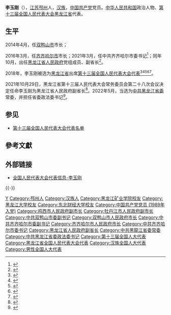 {{Infobox person
|name=李玉刚
|birth_date={{birth year and age|1965|8}}
|birth_place={{CHN}}[[江蘇省|江蘇省]][[邳县|邳县]]
|ancestor=[[江苏|江苏]][[邳州|邳州]]
|nationality={{PRC}}
|title=[[全国人大代表|全国人大代表]]
|ethnicity=[[汉族|汉族]]
|gender=男
|party={{cpc}}
|website=[http://210.82.31.1:8084/delegate/viewDelegate.action?dbid=130544 全国人大代表数据库]
}}
'''李玉刚'''（{{bd|1965年|8月||catIdx=Li李}}），[[江苏|江苏]][[邳州|邳州]]人，[[汉族|汉族]]，[[中国共产党|中国共产党]]党员。[[中华人民共和国|中华人民共和国]]政治人物、[[第十三届全国人民代表大会|第十三届全国人民代表大会]][[黑龙江省|黑龙江省]]代表{{refnest|{{Cite web|url=http://210.82.31.1:8084/delegate/viewDelegate.action?dbid=130544|title=全国人民代表大会代表信息-李玉刚|accessdate=2020-03-16|work=中国人大网}}}}。

==生平==
2014年4月，任[[双鸭山市|双鸭山市]]市长；

2016年3月，任[[齐齐哈尔市|齐齐哈尔市]]市长；2021年3月，任中共齐齐哈尔市委书记<ref>{{Cite web|title=李玉刚任齐齐哈尔市委书记 孙珅不再担任(简历)_中国经济网——国家经济门户|url=http://district.ce.cn/newarea/sddy/202103/29/t20210329_36420197.shtml|accessdate=2021-03-29|work=district.ce.cn|archive-date=2021-07-14|archive-url=https://web.archive.org/web/20210714090010/http://district.ce.cn/newarea/sddy/202103/29/t20210329_36420197.shtml|dead-url=no}}</ref>；同年10月，出任[[黑龙江省人民政府|黑龙江省人民政府]]党组成员、副省长<ref>{{Cite web|title=李玉刚任黑龙江省副省长_中国经济网——国家经济门户|url=http://district.ce.cn/newarea/sddy/202110/29/t20211029_37041877.shtml|accessdate=2021-10-29|work=district.ce.cn|archive-date=2021-11-17|archive-url=https://web.archive.org/web/20211117002112/http://district.ce.cn/newarea/sddy/202110/29/t20211029_37041877.shtml|dead-url=no}}</ref>。

2018年，李玉刚被选为[[黑龙江省|黑龙江省]]出席[[第十三届全国人民代表大会|第十三届全国人民代表大会]][[第十三届全国人民代表大会代表|代表]]<ref>{{Cite web|title=中华人民共和国第十三届全国人民代表大会代表名单|url=http://www.gov.cn/xinwen/2018-02/24/content_5268538.htm|accessdate=2020-03-16|work=中国政府网|archive-date=2020-02-28|archive-url=https://web.archive.org/web/20200228133636/http://www.gov.cn/xinwen/2018-02/24/content_5268538.htm|dead-url=no}}</ref><ref>{{Cite web|title=（受权发布）中华人民共和国第十三届全国人民代表大会代表名单-中新网|url=http://www.chinanews.com/gn/2018/02-25/8453959.shtml|accessdate=2021-02-19|work=[[中国新闻网|中国新闻网]]|archive-date=2018-02-27|archive-url=https://web.archive.org/web/20180227031724/http://www.chinanews.com/gn/2018/02-25/8453959.shtml|dead-url=no}}</ref><ref>{{cite web | title=中华人民共和国第十三届全国人民代表大会代表名单 | website=[[光明网_(中国)|光明网]] | date=2018-02-25 | url=https://news.gmw.cn/2018-02/25/content_27792557.htm | language=zh | access-date=2021-02-19 | archive-date=2021-10-19 | archive-url=https://web.archive.org/web/20211019124618/https://news.gmw.cn/2018-02/25/content_27792557.htm | dead-url=no }}</ref><ref>{{cite web | title=第十三届全国人民代表大会代表名单（2980名） | website=[[澎湃新闻|澎湃新闻]]-The Paper | url=https://www.thepaper.cn/newsDetail_forward_2008905 | language=zh | access-date=2021-02-19 | archive-date=2018-03-23 | archive-url=https://web.archive.org/web/20180323190049/https://www.thepaper.cn/newsDetail_forward_2008905 | dead-url=no }}</ref><ref>{{cite web | title=中华人民共和国第十三届全国人民代表大会代表名单 | website=[[中国网|中国网]] | date=2018-02-25 | url=http://news.china.com.cn/2018-02/25/content_50599587.htm | language=zh | access-date=2021-02-19 | archive-date=2021-02-21 | archive-url=https://web.archive.org/web/20210221201146/http://news.china.com.cn/2018-02/25/content_50599587.htm | dead-url=no }}</ref>。

2021年10月29日，黑龙江省第十三届人民代表大会常务委员会第二十八次会议决定任命李玉刚为黑龙江省人民政府副省长<ref>{{cite web |author1=黑龙江日报 |title=李玉刚任黑龙江省人民政府副省长 |url=https://www.hlj.gov.cn/n200/2021/1029/c1045-11024008.html |website=黑龙江省人民政府 |access-date=2021-10-29 |archive-date=2021-10-29 |archive-url=https://web.archive.org/web/20211029092116/https://www.hlj.gov.cn/n200/2021/1029/c1045-11024008.html |dead-url=no }}</ref>。2022年5月，当选为[[中共黑龙江省委|中共黑龙江省委]]常委，并担任省委政法委书记<ref>{{Cite web|title=李玉刚任黑龙江省委政法委书记_中国经济网——国家经济门户|url=http://district.ce.cn/newarea/sddy/202205/11/t20220511_37571731.shtml|accessdate=2022-05-25|work=district.ce.cn|archive-date=2022-05-13|archive-url=https://web.archive.org/web/20220513151735/http://district.ce.cn/newarea/sddy/202205/11/t20220511_37571731.shtml}}</ref>。

==参见==
* [[第十三届全国人民代表大会代表名单|第十三届全国人民代表大会代表名单]]

==參考文獻==
{{reflist}}

==外部链接==
{{Portal|中国|政治}}
* [http://210.82.31.1:8084/delegate/viewDelegate.action?dbid=130544 全国人民代表大会代表信息-李玉刚]

{{-}}
{{start box}}
{{s-ppo|cpc}}
{{s-before|[[张安顺_(1965年)|张安顺]]}}
{{s-title|[[中国共产党黑龙江省委员会|中国共产党黑龙江省委员会]]政法委员会书记|2022年5月－}}
{{s-inc}}
{{s-before|[[孙珅|孙珅]]}}
{{s-title|[[中国共产党齐齐哈尔市委员会|中国共产党齐齐哈尔市委员会]]书记|2021年3月－2021年11月}}
{{s-after|[[王刚_(1971年)|王刚]]}}
{{s-gov|prc}}
{{s-before|[[孙珅|孙珅]]}}
{{s-title|[[齐齐哈尔市人民政府|齐齐哈尔市人民政府]]市长|2016年3月－2021年4月}}
{{s-after|[[王刚_(1971年)|王刚]]}}
{{s-before|[[武凤呈|武凤呈]]}}
{{s-title|[[双鸭山市人民政府|双鸭山市人民政府]]市长|2014年4月－2016年2月}}
{{s-after|[[宋宏伟|宋宏伟]]}}
{{end box}}
{{黑龙江省领导人}}
{{齐齐哈尔市市长}}

{{DEFAULTSORT:Li李}}
[[Category:李姓|Y]]
[[Category:邳州人|Category:邳州人]]
[[Category:汉族人|Category:汉族人]]
[[Category:黑龙江矿业学院校友|Category:黑龙江矿业学院校友]]
[[Category:黑龙江大学校友|Category:黑龙江大学校友]]
[[Category:东北财经大学校友|Category:东北财经大学校友]]
[[Category:中国共产党党员_(1989年入党)|Category:中国共产党党员 (1989年入党)]]
[[Category:鸡西市人民政府副市长|Category:鸡西市人民政府副市长]]
[[Category:牡丹江市人民政府副市长|Category:牡丹江市人民政府副市长]]
[[Category:中共双鸭山市委副书记|Category:中共双鸭山市委副书记]]
[[Category:双鸭山市人民政府市长|Category:双鸭山市人民政府市长]]
[[Category:中共齐齐哈尔市委副书记|Category:中共齐齐哈尔市委副书记]]
[[Category:齐齐哈尔市人民政府市长|Category:齐齐哈尔市人民政府市长]]
[[Category:中共齐齐哈尔市委书记|Category:中共齐齐哈尔市委书记]]
[[Category:黑龙江省人民政府副省长|Category:黑龙江省人民政府副省长]]
[[Category:中共黑龍江省委常委|Category:中共黑龍江省委常委]]
[[Category:中共黑龙江省委政法委书记|Category:中共黑龙江省委政法委书记]]
[[Category:第十三届全国人大代表|Category:第十三届全国人大代表]]
[[Category:黑龙江省全国人民代表大会代表|Category:黑龙江省全国人民代表大会代表]]
[[Category:汉族全国人大代表|Category:汉族全国人大代表]]
[[Category:男性全国人大代表|Category:男性全国人大代表]]